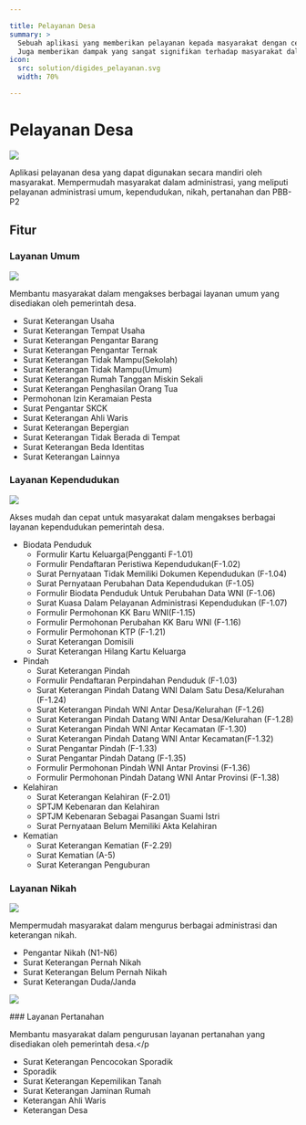 ```yaml
---

title: Pelayanan Desa
summary: >
  Sebuah aplikasi yang memberikan pelayanan kepada masyarakat dengan cepat, akurat, dan terpercaya. 
  Juga memberikan dampak yang sangat signifikan terhadap masyarakat dalam penggunaannya.
icon:
  src: solution/digides_pelayanan.svg
  width: 70%

---
```


<feature-section id="utama">

# Pelayanan Desa

<feature-image>

![](../../images/features/fitur-pelayanan-new.svg)

</feature-image>

Aplikasi pelayanan desa yang dapat digunakan secara mandiri oleh masyarakat. 
Mempermudah masyarakat dalam administrasi, yang meliputi pelayanan administrasi umum, kependudukan, 
nikah, pertanahan dan PBB-P2

</feature-section>

## Fitur

<feature-section id="umum">

### Layanan Umum

<feature-image>

![](../../images/features/fitur_layanan_umum_digides.webp)

</feature-image>

Membantu masyarakat dalam mengakses berbagai layanan umum yang disediakan oleh pemerintah desa.
- Surat Keterangan Usaha
- Surat Keterangan Tempat Usaha
- Surat Keterangan Pengantar Barang
- Surat Keterangan Pengantar Ternak
- Surat Keterangan Tidak Mampu(Sekolah)
- Surat Keterangan Tidak Mampu(Umum)
- Surat Keterangan Rumah Tanggan Miskin Sekali
- Surat Keterangan Penghasilan Orang Tua
- Permohonan Izin Keramaian Pesta
- Surat Pengantar SKCK
- Surat Keterangan Ahli Waris
- Surat Keterangan Bepergian
- Surat Keterangan Tidak Berada di Tempat
- Surat Keterangan Beda Identitas
- Surat Keterangan Lainnya

</feature-section>
<feature-section id="kependudukan">

### Layanan Kependudukan

<feature-image>

![](../../images/features/fitur_layanan_kependudukan_digides.webp)

</feature-image>

Akses mudah dan cepat untuk masyarakat dalam mengakses berbagai layanan kependudukan 
pemerintah desa.
- Biodata Penduduk
  - Formulir Kartu Keluarga(Pengganti F-1.01)
  - Formulir Pendaftaran Peristiwa Kependudukan(F-1.02)
  - Surat Pernyataan Tidak Memiliki Dokumen Kependudukan (F-1.04)
  - Surat Pernyataan Perubahan Data Kependudukan (F-1.05)
  - Formulir Biodata Penduduk Untuk Perubahan Data WNI (F-1.06)
  - Surat Kuasa Dalam Pelayanan Administrasi Kependudukan (F-1.07)
  - Formulir Permohonan KK Baru WNI(F-1.15)
  - Formulir Permohonan Perubahan KK Baru WNI (F-1.16)
  - Formulir Permohonan KTP (F-1.21)
  - Surat Keterangan Domisili
  - Surat Keterangan Hilang Kartu Keluarga
- Pindah
  - Surat Keterangan Pindah
  - Formulir Pendaftaran Perpindahan Penduduk (F-1.03)
  - Surat Keterangan Pindah Datang WNI Dalam Satu Desa/Kelurahan (F-1.24)
  - Surat Keterangan Pindah WNI Antar Desa/Kelurahan (F-1.26)
  - Surat Keterangan Pindah Datang WNI Antar Desa/Kelurahan (F-1.28)
  - Surat Keterangan Pindah WNI Antar Kecamatan (F-1.30)
  - Surat Keterangan Pindah Datang WNI Antar Kecamatan(F-1.32)
  - Surat Pengantar Pindah (F-1.33)
  - Surat Pengantar Pindah Datang (F-1.35)
  - Formulir Permohonan Pindah WNI Antar Provinsi (F-1.36)
  - Formulir Permohonan Pindah Datang WNI Antar Provinsi (F-1.38)
- Kelahiran
  - Surat Keterangan Kelahiran (F-2.01)
  - SPTJM Kebenaran dan Kelahiran
  - SPTJM Kebenaran Sebagai Pasangan Suami Istri
  - Surat Pernyataan Belum Memiliki Akta Kelahiran
- Kematian
  - Surat Keterangan Kematian (F-2.29)
  - Surat Kematian (A-5)
  - Surat Keterangan Penguburan

</feature-section>
<feature-section id="nikah">

### Layanan Nikah

<feature-image>

![](../../images/features/fitur_layanan_nikah_digides.webp)

</feature-image>

Mempermudah masyarakat dalam mengurus berbagai administrasi dan keterangan nikah.
- Pengantar Nikah (N1-N6)
- Surat Keterangan Pernah Nikah
- Surat Keterangan Belum Pernah Nikah
- Surat Keterangan Duda/Janda

</feature-section>
<feature-section id="pertanahan">


<feature-image>

![](../../images/features/fitur_layanan_pertanahan_digides.webp)

</feature-image>
### Layanan Pertanahan

Membantu masyarakat dalam pengurusan layanan pertanahan yang disediakan oleh pemerintah desa.</p
- Surat Keterangan Pencocokan Sporadik
- Sporadik
- Surat Keterangan Kepemilikan Tanah
- Surat Keterangan Jaminan Rumah
- Keterangan Ahli Waris
- Keterangan Desa

</feature-section>